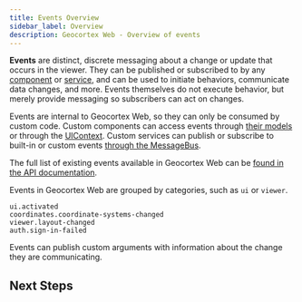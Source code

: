 ```yaml
---
title: Events Overview
sidebar_label: Overview
description: Geocortex Web - Overview of events
---
```



**Events** are distinct, discrete messaging about a change or update that occurs in the viewer. They can be published or subscribed to by any [component](sdk-components-overview.mdx) or [service](sdk-services-overview.mdx), and can be used to initiate behaviors, communicate data changes, and more. Events themselves do not execute behavior, but merely provide messaging so subscribers can act on changes.

Events are internal to Geocortex Web, so they can only be consumed by custom code. Custom components can access events through [their models](sdk-events-reference.mdx#component-models-1) or through the [UIContext](sdk-ui-context.mdx). Custom services can publish or subscribe to built-in or custom events [through the MessageBus](sdk-events-reference.mdx#services-1).

The full list of existing events available in Geocortex Web can be [found in the API documentation](api-commands-operations-events.mdx#events).

Events in Geocortex Web are grouped by categories, such as `ui` or `viewer`.

```
ui.activated
coordinates.coordinate-systems-changed
viewer.layout-changed
auth.sign-in-failed
```

Events can publish custom arguments with information about the change they are communicating.

## Next Steps

<UseCaseContainer>
    <UseCaseCard
        title="Subscribing to Existing Events"
        description="Learn how to subscribe to an existing event"
        link="usecases-implement-event#subscribing-to-existing-events"
    />
    <UseCaseCard
        title="Events API"
        description="Check out the full list of Events available in Geocortex Web"
        link="api-commands-operations-events#events"
    />
    <UseCaseCard
        title="Implementing Custom Events"
        description="Learn how to implement a custom Event."
        link="usecases-implement-event"
    />
</UseCaseContainer>
